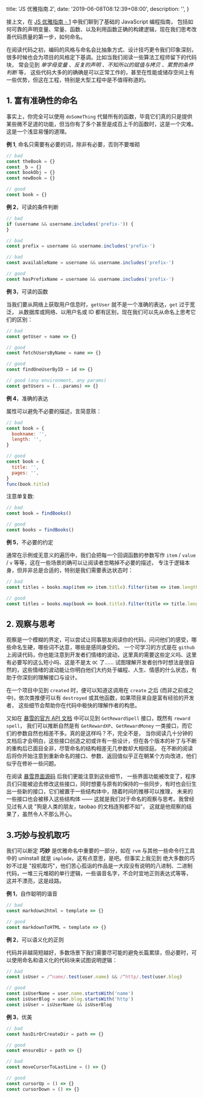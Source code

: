 
  title: 'JS 优雅指南.2',
  date: '2019-06-08T08:12:39+08:00',
  description: '',
}

接上文，在 [JS 优雅指南 - 1](/posts/elegant-js-1) 中我们聊到了基础的 JavaScript 编程指南，
包括如何可靠的声明变量、常量、函数、以及利用函数正确的构建逻辑，现在我们思考改善代码质量的第一步，如何命名。

在阅读代码之初，编码的风格与命名会比抽象方式、设计技巧更令我们印象深刻，很多时候也会为项目的风格定下基调。比如当我们阅读一些算法工程师留下的代码块，
常会见到 _单字母变量_ 、_反复的声明_ 、_不知所以的赋值与拷贝_ 、_累赘的条件判断_ 等，
这些代码大多的的确确是可以正常工作的，甚至在性能或储存空间上有一些优势，但这在工程，特别是大型工程中是不值得称道的。

## 1. 富有准确性的命名

事实上，你完全可以使用 `doSomeThing` 代替所有的函数，毕竟它们真的只是提供某些微不足道的功能，但当你有了多个甚至是成百上千的函数时，这是一个灾难。
这是一个浅显易懂的道理。

<p></p>

**例 1**, 命名只需要有必要的词，除非有必要，否则不要堆砌

```js
// bad
const theBook = {}
const _b = {}
const bookObj = {}
const newBook = {}

// good
const book = {}
```

**例 2**，可读的条件判断

```js
// bad
if (username && username.includes('prefix-')) {
}

// bad
const prefix = username && username.includes('prefix-')

// bad
const availableName = username && username.includes('prefix-')

// good
const hasPrefixName = username && username.includes('prefix-')
```

**例 3**，可读的函数

当我们要从网络上获取用户信息时，`getUser` 就不是一个准确的表达，`get` 过于宽泛，
从数据库或网络、以用户名或 ID 都有区别，现在我们可以先从命名上思考它们的区别：

```js
// bad
const getUser = name => {}
```

```js
// good
const fetchUsersByName = name => {}

// good
const findOneUserByID = id => {}

// good (any environment, any params)
const getUsers = (...params) => {}
```

**例 4**，准确的表达

属性可以避免不必要的描述，言简意赅：

```js
// bad
const book = {
  bookname: '',
  length: '',
}

// good
const book = {
  title: '',
  pages: '',
}
func(book.title)
```

注意单复数:

```js
// bad
const book = findBooks()

// good
const books = findBooks()
```

**例 5**，不必要的约定

通常在示例或无意义的遍历中，我们会把每一个回调函数的参数写作 `item` / `value` / `v` 等等，这在一些场景的确可以让阅读者忽略掉不必要的描述，
专注于逻辑本身，但并非总是合适的，特别是我们需要表达状态时：

```js
// bad
const titles = books.map(item => item.title).filter(item => item.length > 0)

// good
const titles = books.map(book => book.title).filter(title => title.length > 0)
```

## 2. 观察与思考

观察是一个模糊的界定，可以尝试让同事朋友阅读你的代码，问问他们的感受，哪些命名生硬，哪些词不达意，哪些是感同身受的。
一个可学习的方式是在 `github` 上阅读代码，你也能注意到开发者们情绪的波动，这里真的需要这些定义吗、这里有必要写的这么短小吗、这是不是太 `OC` 了……
试图理解开发者创作时想法是很自然的，这些情绪的波动能让你明白他们大约处于编程、人生、情感的什么状态，有助于你深刻的理解接口与设计。

在一个项目中见到 `created` 时，便可以知道这调用在 `create` 之后 (而非之前或之中)，依次类推便可以有 `destroyed` 或其他函数，如果项目来自是富有经验的开发者，
这些细节会帮助你在代码中极快的理解作者的构思。

又如在 [暴雪的官方 API 文档](http://wowprogramming.com/) 中可以见到 `GetRewardSpell` 接口，既然有 `reward spell`，
我们可以推断自然是有 `GetRewardXP`、`GetRewardMoney` 一类接口，而它们的参数自然也相差不多。真的是这样吗？不，完全不是，
当你阅读几十分钟的文档后才会明白，这些接口创造之初或许有一些设计，但在各个版本的补丁与不断的重构后已面目全非，尽管命名的结构相差无几参数却大相径庭。
在不断的阅读后将你开始注意到重新命名的接口、参数、返回值似乎正在朝某个方向改进，他们似乎在修补一些问题。

在阅读 [暴雪界面源码](https://github.com/tomrus88/BlizzardInterfaceCode) 后我们更能注意到这些细节，
一些界面功能被改变了，程序员们只能被迫去修改这些接口，同时想要与原有的保持的一些同步，有时也会衍生出一些新的接口，它们被置于一些结构体中，随着时间的推移可以推理，
未来的一些接口也会被移入这些结构体 —— 这就是我们对于命名的观察与思考。我曾经见过有人说 "狗是人类的朋友，taobao 的文档连狗都不如"，
这就是他观察的结果了，虽然令人不那么开心。

## 3.巧妙与投机取巧

我们可以断定 **巧妙** 是优雅命名中重要的一部分，如在 `rvm` 与其他一些命令行工具中的 uninstall 就是 `implode`，这有点意思，是吧。但事实上我见到
绝大多数的巧妙不过是 "投机取巧"，他们苦心孤诣的作品是一大段没有说明的八进制、二进制代码，一堆三元堆砌的单行逻辑，一些谐音名字，不合时宜地正则表达式等等，
这并不漂亮，这是歧路。

**例 1**，自作聪明的谐音

```js
// bad
const markdown2html = template => {}

// good
const markdownToHTML = template => {}
```

**例 2**，可以语义化的正则

代码并非越简短越好，多数场景下我们需要尽可能的避免长篇累牍，但必要时，可以使用命名和语义化的代码块来试图说明逻辑：

```js
// bad
const isUser = /^name/.test(user.name) && /^http/.test(user.blog)

// good
const isUserName = user.name.startsWith('name')
const isUserBlog = user.blog.startsWith('http')
const isUser = isUserName && isUserBlog
```

**例 3**，优美

```js
// bad
const hasDirOrCreateDir = path => {}

// good
const ensureDir = path => {}
```

```js
// bad
const moveCursorToLastLine = () => {}

// good
const cursorUp = () => {}
const cursorDown = () => {}
```


